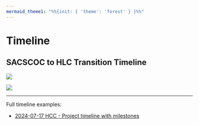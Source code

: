 ```yaml
---
mermaid_theme1: "%%{init: { 'theme': 'forest' } }%%"
---
```

# Timeline

## SACSCOC to HLC Transition Timeline

![](images/generic-cc-project-timeline.png)

![](images/generic-cc-project-milestones.png)

---

Full timeline examples:

- [2024-07-17 HCC - Project timeline with milestones](documents/2024-07-17 HCC - Project timeline with milestones HLC.pdf)
